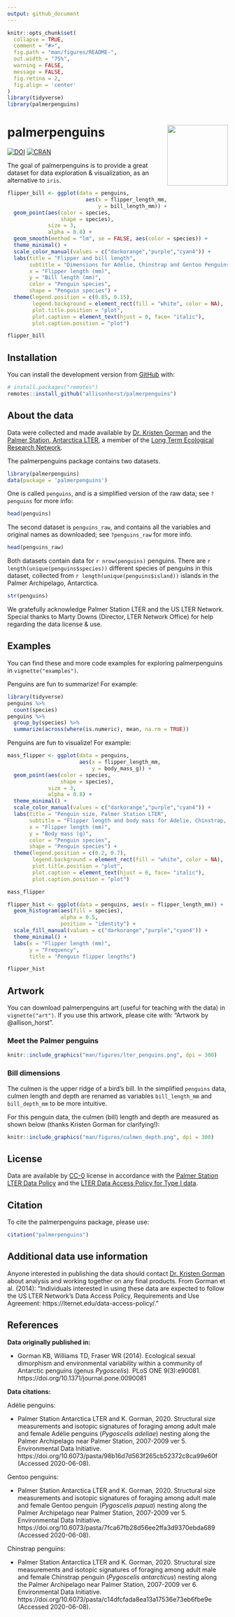 ```yaml
---
output: github_document
---
```


<!-- README.md is generated from README.Rmd. Please edit that file -->

```r
knitr::opts_chunk$set(
  collapse = TRUE,
  comment = "#>",
  fig.path = "man/figures/README-",
  out.width = "75%",
  warning = FALSE,
  message = FALSE,
  fig.retina = 2,
  fig.align = 'center'
)
library(tidyverse)
library(palmerpenguins)
```

# palmerpenguins <a href='https://allisonhorst.github.io/palmerpenguins'><img src='man/figures/logo.png' align="right" height="138.5" /></a>

<!-- badges: start -->

[![DOI](https://zenodo.org/badge/DOI/10.5281/zenodo.3960218.svg)](https://doi.org/10.5281/zenodo.3960218)
[![CRAN](https://www.r-pkg.org/badges/version/palmerpenguins)](https://cran.r-project.org/package=palmerpenguins)

<!-- badges: end -->

The goal of palmerpenguins is to provide a great dataset for data exploration & visualization, as an alternative to `iris`. 

```r
flipper_bill <- ggplot(data = penguins,
                         aes(x = flipper_length_mm,
                             y = bill_length_mm)) +
  geom_point(aes(color = species, 
                 shape = species),
             size = 3,
             alpha = 0.8) +
  geom_smooth(method = "lm", se = FALSE, aes(color = species)) +
  theme_minimal() +
  scale_color_manual(values = c("darkorange","purple","cyan4")) +
  labs(title = "Flipper and bill length",
       subtitle = "Dimensions for Adelie, Chinstrap and Gentoo Penguins at Palmer Station LTER",
       x = "Flipper length (mm)",
       y = "Bill length (mm)",
       color = "Penguin species",
       shape = "Penguin species") +
  theme(legend.position = c(0.85, 0.15),
        legend.background = element_rect(fill = "white", color = NA),
        plot.title.position = "plot",
        plot.caption = element_text(hjust = 0, face= "italic"),
        plot.caption.position = "plot")

flipper_bill
```



## Installation

<!--You can install the released version of palmerpenguins from [CRAN](https://CRAN.R-project.org) with:

``` r
install.packages("palmerpenguins")
```
-->

You can install the development version from [GitHub](https://github.com/) with:

``` r
# install.packages("remotes")
remotes::install_github("allisonhorst/palmerpenguins")
```

## About the data

Data were collected and made available by [Dr. Kristen Gorman](https://www.uaf.edu/cfos/people/faculty/detail/kristen-gorman.php) and the [Palmer Station, Antarctica LTER](https://pal.lternet.edu/), a member of the [Long Term Ecological Research Network](https://lternet.edu/). 

The palmerpenguins package contains two datasets. 

```r
library(palmerpenguins)
data(package = 'palmerpenguins')
``` 

One is called `penguins`, and is a simplified version of the raw data; see `?penguins` for more info: 

```r
head(penguins)
```


The second dataset is `penguins_raw`, and contains all the variables and original names as downloaded; see `?penguins_raw` for more info.

```r
head(penguins_raw)
```

Both datasets contain data for `r nrow(penguins)` penguins. There are `r length(unique(penguins$species))` different species of penguins in this dataset, collected from `r length(unique(penguins$island))` islands in the Palmer Archipelago, Antarctica. 

```r
str(penguins)
```


We gratefully acknowledge Palmer Station LTER and the US LTER Network. Special thanks to Marty Downs (Director, LTER Network Office) for help regarding the data license & use. 


## Examples

You can find these and more code examples for exploring palmerpenguins in `vignette("examples")`.

Penguins are fun to summarize! For example:

```r
library(tidyverse)
penguins %>% 
  count(species)
penguins %>% 
  group_by(species) %>% 
  summarize(across(where(is.numeric), mean, na.rm = TRUE))
```

Penguins are fun to visualize! For example:

```r
mass_flipper <- ggplot(data = penguins, 
                       aes(x = flipper_length_mm,
                           y = body_mass_g)) +
  geom_point(aes(color = species, 
                 shape = species),
             size = 3,
             alpha = 0.8) +
  theme_minimal() +
  scale_color_manual(values = c("darkorange","purple","cyan4")) +
  labs(title = "Penguin size, Palmer Station LTER",
       subtitle = "Flipper length and body mass for Adelie, Chinstrap, and Gentoo Penguins",
       x = "Flipper length (mm)",
       y = "Body mass (g)",
       color = "Penguin species",
       shape = "Penguin species") +
  theme(legend.position = c(0.2, 0.7),
        legend.background = element_rect(fill = "white", color = NA),
        plot.title.position = "plot",
        plot.caption = element_text(hjust = 0, face= "italic"),
        plot.caption.position = "plot")

mass_flipper
```

```r
flipper_hist <- ggplot(data = penguins, aes(x = flipper_length_mm)) +
  geom_histogram(aes(fill = species), 
                 alpha = 0.5, 
                 position = "identity") +
  scale_fill_manual(values = c("darkorange","purple","cyan4")) +
  theme_minimal() +
  labs(x = "Flipper length (mm)",
       y = "Frequency",
       title = "Penguin flipper lengths")

flipper_hist
```

## Artwork

You can download palmerpenguins art (useful for teaching with the data) in `vignette("art")`. If you use this artwork, please cite with: "Artwork by @allison_horst".

### Meet the Palmer penguins

```r
knitr::include_graphics("man/figures/lter_penguins.png", dpi = 300)
```

### Bill dimensions

The culmen is the upper ridge of a bird's bill. In the simplified `penguins` data, culmen length and depth are renamed as variables `bill_length_mm` and `bill_depth_mm` to be more intuitive.  

For this penguin data, the culmen (bill) length and depth are measured as shown below (thanks Kristen Gorman for clarifying!):

```r
knitr::include_graphics("man/figures/culmen_depth.png", dpi = 300)
```

## License

Data are available by  [CC-0](https://creativecommons.org/share-your-work/public-domain/cc0/) license in accordance with the [Palmer Station LTER Data Policy](http://pal.lternet.edu/data/policies) and the [LTER Data Access Policy for Type I data](https://lternet.edu/data-access-policy/).

## Citation

To cite the palmerpenguins package, please use:

```r
citation("palmerpenguins")
```


## Additional data use information

Anyone interested in publishing the data should contact [Dr. Kristen Gorman](https://www.uaf.edu/cfos/people/faculty/detail/kristen-gorman.php) about analysis and working together on any final products. From Gorman et al. (2014): "Individuals interested in using these data are expected to follow the US LTER Network’s Data Access Policy, Requirements and Use Agreement: https://lternet.edu/data-access-policy/."

## References

**Data originally published in:** 

+ Gorman KB, Williams TD, Fraser WR (2014). Ecological sexual dimorphism and environmental variability within a community of Antarctic penguins (genus *Pygoscelis*). PLoS ONE 9(3):e90081.  https://doi.org/10.1371/journal.pone.0090081


**Data citations:**

Adélie penguins: 

+ Palmer Station Antarctica LTER and K. Gorman, 2020. Structural size measurements and isotopic signatures of foraging among adult male and female Adélie penguins (*Pygoscelis adeliae*) nesting along the Palmer Archipelago near Palmer Station, 2007-2009 ver 5. Environmental Data Initiative. https://doi.org/10.6073/pasta/98b16d7d563f265cb52372c8ca99e60f (Accessed 2020-06-08).

Gentoo penguins:

+ Palmer Station Antarctica LTER and K. Gorman, 2020. Structural size measurements and isotopic signatures of foraging among adult male and female Gentoo penguin (*Pygoscelis papua*) nesting along the Palmer Archipelago near Palmer Station, 2007-2009 ver 5. Environmental Data Initiative. https://doi.org/10.6073/pasta/7fca67fb28d56ee2ffa3d9370ebda689 (Accessed 2020-06-08).

Chinstrap penguins: 

+ Palmer Station Antarctica LTER and K. Gorman, 2020. Structural size measurements and isotopic signatures of foraging among adult male and female Chinstrap penguin (*Pygoscelis antarcticus*) nesting along the Palmer Archipelago near Palmer Station, 2007-2009 ver 6. Environmental Data Initiative. https://doi.org/10.6073/pasta/c14dfcfada8ea13a17536e73eb6fbe9e (Accessed 2020-06-08).
